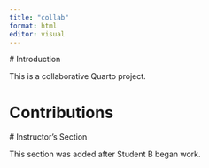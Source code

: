 ```yaml
---
title: "collab"
format: html
editor: visual
---
```


\# Introduction

This is a collaborative Quarto project.

# Contributions

<!-- Student sections will go here -->

\# Instructor's Section

This section was added after Student B began work.
